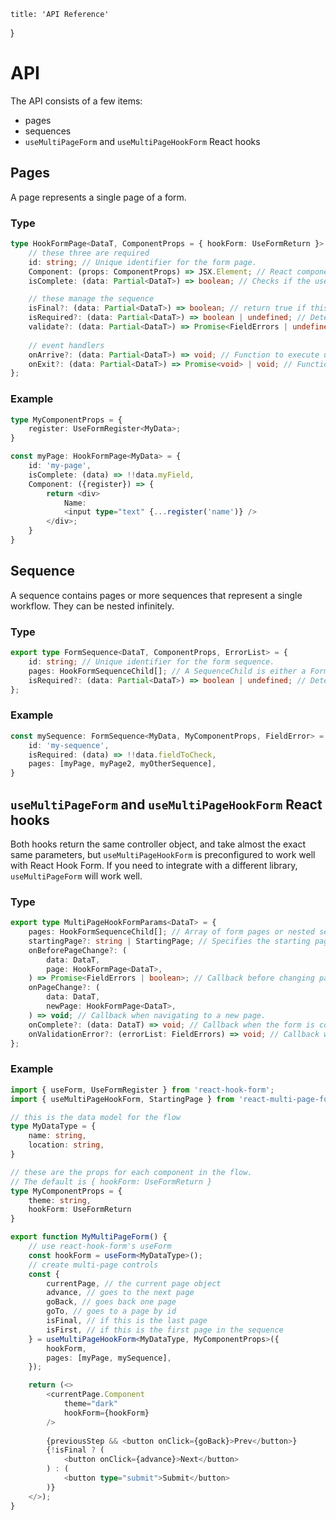     title: 'API Reference'
}

# API

The API consists of a few items:

- pages
- sequences
- `useMultiPageForm` and `useMultiPageHookForm` React hooks

## Pages

A page represents a single page of a form.

### Type
```typescript
type HookFormPage<DataT, ComponentProps = { hookForm: UseFormReturn }> = {
    // these three are required
	id: string; // Unique identifier for the form page.
    Component: (props: ComponentProps) => JSX.Element; // React component to render the form page.
    isComplete: (data: Partial<DataT>) => boolean; // Checks if the user has already filled out this page.

	// these manage the sequence
	isFinal?: (data: Partial<DataT>) => boolean; // return true if this should be the final page of the form.
    isRequired?: (data: Partial<DataT>) => boolean | undefined; // Determines if this page is needed based on form data. Default: () => true
    validate?: (data: Partial<DataT>) => Promise<FieldErrors | undefined>; // Determines whether or not to continue.
    
	// event handlers
	onArrive?: (data: Partial<DataT>) => void; // Function to execute upon arriving at this page.
    onExit?: (data: Partial<DataT>) => Promise<void> | void; // Function to execute when exiting the page.
};
```

### Example

```typescript
type MyComponentProps = {
	register: UseFormRegister<MyData>;
}

const myPage: HookFormPage<MyData> = {
	id: 'my-page',
	isComplete: (data) => !!data.myField,
	Component: ({register}) => {
		return <div>
			Name:
			<input type="text" {...register('name')} />
		</div>;
	}
}
```

## Sequence

A sequence contains pages or more sequences that represent a single workflow. They can be nested infinitely.

### Type

```ts
export type FormSequence<DataT, ComponentProps, ErrorList> = {
    id: string; // Unique identifier for the form sequence.
    pages: HookFormSequenceChild[]; // A SequenceChild is either a FormPage or a FormSequence.
    isRequired?: (data: Partial<DataT>) => boolean | undefined; // Determines if the sequence is needed based on form data.
};
```

### Example

```ts
const mySequence: FormSequence<MyData, MyComponentProps, FieldError> = {
	id: 'my-sequence',
	isRequired: (data) => !!data.fieldToCheck,
	pages: [myPage, myPage2, myOtherSequence],
}
```

## `useMultiPageForm` and `useMultiPageHookForm` React hooks

Both hooks return the same controller object, and take almost the exact same parameters, but `useMultiPageHookForm` is preconfigured to work well with React Hook Form. If you need to integrate with a different library, `useMultiPageForm` will work well.

### Type

```ts
export type MultiPageHookFormParams<DataT> = {
    pages: HookFormSequenceChild[]; // Array of form pages or nested sequences.
    startingPage?: string | StartingPage; // Specifies the starting page, default is StartingPage.FirstIncomplete
    onBeforePageChange?: (
        data: DataT,
        page: HookFormPage<DataT>,
    ) => Promise<FieldErrors | boolean>; // Callback before changing pages, returns error list or boolean to proceed.
    onPageChange?: (
        data: DataT,
        newPage: HookFormPage<DataT>,
    ) => void; // Callback when navigating to a new page.
    onComplete?: (data: DataT) => void; // Callback when the form is completed.
    onValidationError?: (errorList: FieldErrors) => void; // Callback when validation errors occur.
};
```

### Example

```ts
import { useForm, UseFormRegister } from 'react-hook-form';
import { useMultiPageHookForm, StartingPage } from 'react-multi-page-form/hookForm';

// this is the data model for the flow
type MyDataType = {
	name: string,
	location: string,
}

// these are the props for each component in the flow.
// The default is { hookForm: UseFormReturn }
type MyComponentProps = {
    theme: string,
    hookForm: UseFormReturn
}

export function MyMultiPageForm() {
    // use react-hook-form's useForm
	const hookForm = useForm<MyDataType>();
    // create multi-page controls
	const {
        currentPage, // the current page object
        advance, // goes to the next page
        goBack, // goes back one page
        goTo, // goes to a page by id
        isFinal, // if this is the last page
        isFirst, // if this is the first page in the sequence
	} = useMultiPageHookForm<MyDataType, MyComponentProps>({
		hookForm,
		pages: [myPage, mySequence],
	});

    return (<>
        <currentPage.Component
            theme="dark"
            hookForm={hookForm}
        />
    
        {previousStep && <button onClick={goBack}>Prev</button>}
        {!isFinal ? (
            <button onClick={advance}>Next</button>
        ) : (
            <button type="submit">Submit</button>
        )}
    </>);
}
```
